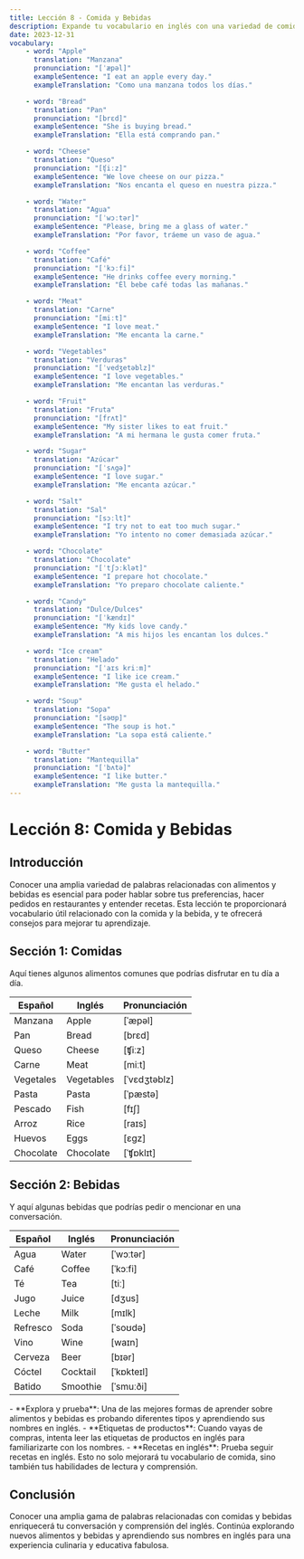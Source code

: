 ```yaml
---
title: Lección 8 - Comida y Bebidas
description: Expande tu vocabulario en inglés con una variedad de comidas y bebidas y aprende consejos para recordarlos.
date: 2023-12-31
vocabulary:
    - word: "Apple"
      translation: "Manzana"
      pronunciation: "[ˈæpəl]"
      exampleSentence: "I eat an apple every day."
      exampleTranslation: "Como una manzana todos los días."

    - word: "Bread"
      translation: "Pan"
      pronunciation: "[brɛd]"
      exampleSentence: "She is buying bread."
      exampleTranslation: "Ella está comprando pan."

    - word: "Cheese"
      translation: "Queso"
      pronunciation: "[ʧiːz]"
      exampleSentence: "We love cheese on our pizza."
      exampleTranslation: "Nos encanta el queso en nuestra pizza."

    - word: "Water"
      translation: "Agua"
      pronunciation: "[ˈwɔːtər]"
      exampleSentence: "Please, bring me a glass of water."
      exampleTranslation: "Por favor, tráeme un vaso de agua."

    - word: "Coffee"
      translation: "Café"
      pronunciation: "[ˈkɔːfi]"
      exampleSentence: "He drinks coffee every morning."
      exampleTranslation: "Él bebe café todas las mañanas."

    - word: "Meat"
      translation: "Carne"
      pronunciation: "[miːt]"
      exampleSentence: "I love meat."
      exampleTranslation: "Me encanta la carne."

    - word: "Vegetables"
      translation: "Verduras"
      pronunciation: "[ˈvedʒetəblz]"
      exampleSentence: "I love vegetables."
      exampleTranslation: "Me encantan las verduras."

    - word: "Fruit"
      translation: "Fruta"
      pronunciation: "[frʌt]"
      exampleSentence: "My sister likes to eat fruit."
      exampleTranslation: "A mi hermana le gusta comer fruta."

    - word: "Sugar"
      translation: "Azúcar"
      pronunciation: "[ˈsʌgə]"
      exampleSentence: "I love sugar."
      exampleTranslation: "Me encanta azúcar."

    - word: "Salt"
      translation: "Sal"
      pronunciation: "[sɔːlt]"
      exampleSentence: "I try not to eat too much sugar."
      exampleTranslation: "Yo intento no comer demasiada azúcar."

    - word: "Chocolate"
      translation: "Chocolate"
      pronunciation: "[ˈtʃɔːklət]"
      exampleSentence: "I prepare hot chocolate."
      exampleTranslation: "Yo preparo chocolate caliente."

    - word: "Candy"
      translation: "Dulce/Dulces"
      pronunciation: "[ˈkændɪ]"
      exampleSentence: "My kids love candy."
      exampleTranslation: "A mis hijos les encantan los dulces."

    - word: "Ice cream"
      translation: "Helado"
      pronunciation: "[ˈaɪs kriːm]"
      exampleSentence: "I like ice cream."
      exampleTranslation: "Me gusta el helado."

    - word: "Soup"
      translation: "Sopa"
      pronunciation: "[səʊp]"
      exampleSentence: "The soup is hot."
      exampleTranslation: "La sopa está caliente."

    - word: "Butter"
      translation: "Mantequilla"
      pronunciation: "[ˈbʌtə]"
      exampleSentence: "I like butter."
      exampleTranslation: "Me gusta la mantequilla."
---
```


# Lección 8: Comida y Bebidas

## Introducción

Conocer una amplia variedad de palabras relacionadas con alimentos y bebidas es esencial para poder hablar sobre tus preferencias, hacer pedidos en restaurantes y entender recetas. Esta lección te proporcionará vocabulario útil relacionado con la comida y la bebida, y te ofrecerá consejos para mejorar tu aprendizaje.

## Sección 1: Comidas

Aquí tienes algunos alimentos comunes que podrías disfrutar en tu día a día.

| Español   | Inglés     | Pronunciación |
| --------- | ---------- | ------------- |
| Manzana   | Apple      | [ˈæpəl]       |
| Pan       | Bread      | [brɛd]        |
| Queso     | Cheese     | [ʧiːz]        |
| Carne     | Meat       | [miːt]        |
| Vegetales | Vegetables | [ˈvɛdʒtəblz]  |
| Pasta     | Pasta      | [ˈpæstə]      |
| Pescado   | Fish       | [fɪʃ]         |
| Arroz     | Rice       | [raɪs]        |
| Huevos    | Eggs       | [ɛgz]         |
| Chocolate | Chocolate  | [ˈʧɒklɪt]     |

<TextToSpeechPlayer mp3File={../assets/courses/english/_shared/lessons/lesson8/audio/food.mp3} />

## Sección 2: Bebidas

Y aquí algunas bebidas que podrías pedir o mencionar en una conversación.

| Español  | Inglés   | Pronunciación |
| -------- | -------- | ------------- |
| Agua     | Water    | [ˈwɔːtər]     |
| Café     | Coffee   | [ˈkɔːfi]      |
| Té       | Tea      | [tiː]         |
| Jugo     | Juice    | [dʒus]        |
| Leche    | Milk     | [mɪlk]        |
| Refresco | Soda     | [ˈsoʊdə]      |
| Vino     | Wine     | [waɪn]        |
| Cerveza  | Beer     | [bɪər]        |
| Cóctel   | Cocktail | [ˈkɒkteɪl]    |
| Batido   | Smoothie | [ˈsmuːði]     |

<TextToSpeechPlayer mp3File={../assets/courses/english/_shared/lessons/lesson8/audio/drinks.mp3} />

<!-- prettier-ignore -->
<TipBox>
-   **Explora y prueba**: Una de las mejores formas de aprender sobre alimentos y bebidas es probando diferentes tipos y aprendiendo sus nombres en inglés.
-   **Etiquetas de productos**: Cuando vayas de compras, intenta leer las etiquetas
    de productos en inglés para familiarizarte con los nombres.
-   **Recetas en inglés**: Prueba seguir recetas en inglés. Esto no solo mejorará tu vocabulario de comida, sino también tus habilidades de lectura y comprensión.
</TipBox>

## Conclusión

Conocer una amplia gama de palabras relacionadas con comidas y bebidas enriquecerá tu conversación y comprensión del inglés. Continúa explorando nuevos alimentos y bebidas y aprendiendo sus nombres en inglés para una experiencia culinaria y educativa fabulosa.
